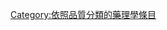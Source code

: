 {{Articles by Quality and Importance
 |topic = 药理学
 }}

[[Category:依照品質分類的藥理學條目|Category:依照品質分類的藥理學條目]]